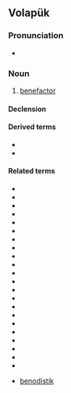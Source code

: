 ==Volapük==

===Pronunciation===
* {{IPA|[benoˈdan]|lang=vo}}

===Noun===
{{vo-noun}}

# {{qualifier|male or female}} [[benefactor]]

====Declension====
{{vo-decl-noun}}

====Derived terms====
* {{l|vo|hibenodan}}
* {{l|vo|jibenodan}}

====Related terms====
* {{l|vo|ben}}
* {{l|vo|benik}}
* {{l|vo|benikam}}
* {{l|vo|beniköl}}
* {{l|vo|benikön}}
* {{l|vo|beno}}
* {{l|vo|benod}}
* {{l|vo|benodagivot}}
* {{l|vo|benodagiv}}
* {{l|vo|benodavob}}
* {{l|vo|benodavobod}}
* {{l|vo|benodäl}}
* {{l|vo|benodälik}}
* {{l|vo|benodik}}
* {{l|vo|benodistik}}
* {{l|vo|benodistön}}
* {{l|vo|benodistükön}}
* {{l|vo|benodön}}
* {{l|vo|benodugäl}}
* {{l|vo|benodugälik}}
* {{l|vo|benodugälam}}
* {{l|vo|benodugälön}}
* {{l|vo|vemo}} [[benodistik]]
